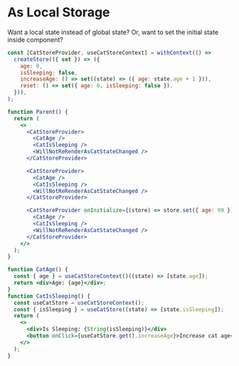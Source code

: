 
# As Local Storage

Want a local state instead of global state?
Or, want to set the initial state inside component?

```jsx
const [CatStoreProvider, useCatStoreContext] = withContext(() =>
  createStore(({ set }) => ({
    age: 0,
    isSleeping: false,
    increaseAge: () => set((state) => ({ age: state.age + 1 })),
    reset: () => set({ age: 0, isSleeping: false }),
  })),
);

function Parent() {
  return (
    <>
      <CatStoreProvider>
        <CatAge />
        <CatIsSleeping />
        <WillNotReRenderAsCatStateChanged />
      </CatStoreProvider>

      <CatStoreProvider>
        <CatAge />
        <CatIsSleeping />
        <WillNotReRenderAsCatStateChanged />
      </CatStoreProvider>

      <CatStoreProvider onInitialize={(store) => store.set({ age: 99 })}>
        <CatAge />
        <CatIsSleeping />
        <WillNotReRenderAsCatStateChanged />
      </CatStoreProvider>
    </>
  );
}

function CatAge() {
  const { age } = useCatStoreContext()((state) => [state.age]);
  return <div>Age: {age}</div>;
}
function CatIsSleeping() {
  const useCatStore = useCatStoreContext();
  const { isSleeping } = useCatStore((state) => [state.isSleeping]);
  return (
    <>
      <div>Is Sleeping: {String(isSleeping)}</div>
      <button onClick={useCatStore.get().increaseAge}>Increase cat age</button>
    </>
  );
}
```

<Example path="react/local-state" />
